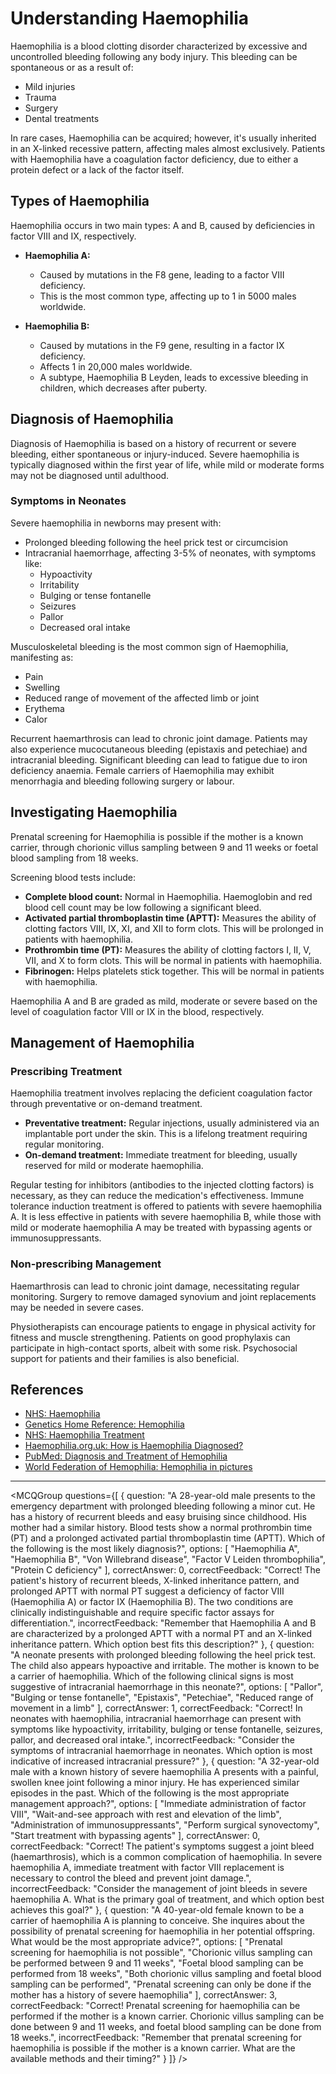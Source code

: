 
# Understanding Haemophilia

Haemophilia is a blood clotting disorder characterized by excessive and uncontrolled bleeding following any body injury. This bleeding can be spontaneous or as a result of:

- Mild injuries
- Trauma
- Surgery
- Dental treatments

In rare cases, Haemophilia can be acquired; however, it's usually inherited in an X-linked recessive pattern, affecting males almost exclusively. Patients with Haemophilia have a coagulation factor deficiency, due to either a protein defect or a lack of the factor itself.

## Types of Haemophilia

Haemophilia occurs in two main types: A and B, caused by deficiencies in factor VIII and IX, respectively.

- **Haemophilia A:** 
  - Caused by mutations in the F8 gene, leading to a factor VIII deficiency.
  - This is the most common type, affecting up to 1 in 5000 males worldwide.

- **Haemophilia B:** 
  - Caused by mutations in the F9 gene, resulting in a factor IX deficiency.
  - Affects 1 in 20,000 males worldwide.
  - A subtype, Haemophilia B Leyden, leads to excessive bleeding in children, which decreases after puberty.

## Diagnosis of Haemophilia

Diagnosis of Haemophilia is based on a history of recurrent or severe bleeding, either spontaneous or injury-induced. Severe haemophilia is typically diagnosed within the first year of life, while mild or moderate forms may not be diagnosed until adulthood.

### Symptoms in Neonates

Severe haemophilia in newborns may present with:

- Prolonged bleeding following the heel prick test or circumcision 
- Intracranial haemorrhage, affecting 3-5% of neonates, with symptoms like:
  - Hypoactivity
  - Irritability
  - Bulging or tense fontanelle
  - Seizures
  - Pallor
  - Decreased oral intake 

Musculoskeletal bleeding is the most common sign of Haemophilia, manifesting as:

- Pain
- Swelling
- Reduced range of movement of the affected limb or joint
- Erythema
- Calor

Recurrent haemarthrosis can lead to chronic joint damage. Patients may also experience mucocutaneous bleeding (epistaxis and petechiae) and intracranial bleeding. Significant bleeding can lead to fatigue due to iron deficiency anaemia. Female carriers of Haemophilia may exhibit menorrhagia and bleeding following surgery or labour.

## Investigating Haemophilia

Prenatal screening for Haemophilia is possible if the mother is a known carrier, through chorionic villus sampling between 9 and 11 weeks or foetal blood sampling from 18 weeks.

Screening blood tests include:

- **Complete blood count:** Normal in Haemophilia. Haemoglobin and red blood cell count may be low following a significant bleed.
- **Activated partial thromboplastin time (APTT):** Measures the ability of clotting factors VIII, IX, XI, and XII to form clots. This will be prolonged in patients with haemophilia.
- **Prothrombin time (PT):** Measures the ability of clotting factors I, II, V, VII, and X to form clots. This will be normal in patients with haemophilia.
- **Fibrinogen:** Helps platelets stick together. This will be normal in patients with haemophilia.

Haemophilia A and B are graded as mild, moderate or severe based on the level of coagulation factor VIII or IX in the blood, respectively.

## Management of Haemophilia

### Prescribing Treatment

Haemophilia treatment involves replacing the deficient coagulation factor through preventative or on-demand treatment.

- **Preventative treatment:** Regular injections, usually administered via an implantable port under the skin. This is a lifelong treatment requiring regular monitoring.
- **On-demand treatment:** Immediate treatment for bleeding, usually reserved for mild or moderate haemophilia.

Regular testing for inhibitors (antibodies to the injected clotting factors) is necessary, as they can reduce the medication's effectiveness. Immune tolerance induction treatment is offered to patients with severe haemophilia A. It is less effective in patients with severe haemophilia B, while those with mild or moderate haemophilia A may be treated with bypassing agents or immunosuppressants.

### Non-prescribing Management

Haemarthrosis can lead to chronic joint damage, necessitating regular monitoring. Surgery to remove damaged synovium and joint replacements may be needed in severe cases.

Physiotherapists can encourage patients to engage in physical activity for fitness and muscle strengthening. Patients on good prophylaxis can participate in high-contact sports, albeit with some risk. Psychosocial support for patients and their families is also beneficial.

## References

- [NHS: Haemophilia](https://www.nhs.uk/conditions/haemophilia/)
- [Genetics Home Reference: Hemophilia](https://ghr.nlm.nih.gov/condition/hemophilia)
- [NHS: Haemophilia Treatment](https://www.nhs.uk/conditions/haemophilia/treatment/)
- [Haemophilia.org.uk: How is Haemophilia Diagnosed?](https://haemophilia.org.uk/resources/faqs/how-is-haemophilia-diagnosed/)
- [PubMed: Diagnosis and Treatment of Hemophilia](https://www.ncbi.nlm.nih.gov/pmc/articles/PMC4624542/)
- [World Federation of Hemophilia: Hemophilia in pictures](https://www1.wfh.org/publications/files/pdf-1472.pdf)

---

<MCQGroup questions={[
  {
    question: "A 28-year-old male presents to the emergency department with prolonged bleeding following a minor cut. He has a history of recurrent bleeds and easy bruising since childhood. His mother had a similar history. Blood tests show a normal prothrombin time (PT) and a prolonged activated partial thromboplastin time (APTT). Which of the following is the most likely diagnosis?",
    options: [
      "Haemophilia A",
      "Haemophilia B",
      "Von Willebrand disease",
      "Factor V Leiden thrombophilia",
      "Protein C deficiency"
    ],
    correctAnswer: 0,
    correctFeedback: "Correct! The patient's history of recurrent bleeds, X-linked inheritance pattern, and prolonged APTT with normal PT suggest a deficiency of factor VIII (Haemophilia A) or factor IX (Haemophilia B). The two conditions are clinically indistinguishable and require specific factor assays for differentiation.",
    incorrectFeedback: "Remember that Haemophilia A and B are characterized by a prolonged APTT with a normal PT and an X-linked inheritance pattern. Which option best fits this description?"
  },
  {
    question: "A neonate presents with prolonged bleeding following the heel prick test. The child also appears hypoactive and irritable. The mother is known to be a carrier of haemophilia. Which of the following clinical signs is most suggestive of intracranial haemorrhage in this neonate?",
    options: [
      "Pallor",
      "Bulging or tense fontanelle",
      "Epistaxis",
      "Petechiae",
      "Reduced range of movement in a limb"
    ],
    correctAnswer: 1,
    correctFeedback: "Correct! In neonates with haemophilia, intracranial haemorrhage can present with symptoms like hypoactivity, irritability, bulging or tense fontanelle, seizures, pallor, and decreased oral intake.",
    incorrectFeedback: "Consider the symptoms of intracranial haemorrhage in neonates. Which option is most indicative of increased intracranial pressure?"
  },
  {
    question: "A 32-year-old male with a known history of severe haemophilia A presents with a painful, swollen knee joint following a minor injury. He has experienced similar episodes in the past. Which of the following is the most appropriate management approach?",
    options: [
      "Immediate administration of factor VIII",
      "Wait-and-see approach with rest and elevation of the limb",
      "Administration of immunosuppressants",
      "Perform surgical synovectomy",
      "Start treatment with bypassing agents"
    ],
    correctAnswer: 0,
    correctFeedback: "Correct! The patient's symptoms suggest a joint bleed (haemarthrosis), which is a common complication of haemophilia. In severe haemophilia A, immediate treatment with factor VIII replacement is necessary to control the bleed and prevent joint damage.",
    incorrectFeedback: "Consider the management of joint bleeds in severe haemophilia A. What is the primary goal of treatment, and which option best achieves this goal?"
  },
  {
    question: "A 40-year-old female known to be a carrier of haemophilia A is planning to conceive. She inquires about the possibility of prenatal screening for haemophilia in her potential offspring. What would be the most appropriate advice?",
    options: [
      "Prenatal screening for haemophilia is not possible",
      "Chorionic villus sampling can be performed between 9 and 11 weeks",
      "Foetal blood sampling can be performed from 18 weeks",
      "Both chorionic villus sampling and foetal blood sampling can be performed",
      "Prenatal screening can only be done if the mother has a history of severe haemophilia"
    ],
    correctAnswer: 3,
    correctFeedback: "Correct! Prenatal screening for haemophilia can be performed if the mother is a known carrier. Chorionic villus sampling can be done between 9 and 11 weeks, and foetal blood sampling can be done from 18 weeks.",
    incorrectFeedback: "Remember that prenatal screening for haemophilia is possible if the mother is a known carrier. What are the available methods and their timing?"
  }
]} />